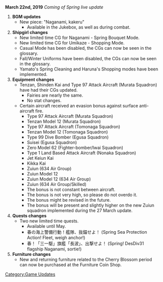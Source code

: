 '''March 22nd, 2019''' ''Coming of Spring live update''
#'''BGM updates'''
#* New piece: "Naganami, kakeru" 
#** Available in the Jukebox, as well as during combat.
#'''Shipgirl changes'''
#* New limited time CG for Naganami - Spring Bouquet Mode.
#* New limited time CG for Umikaze - Shopping Mode.
#* Casual Mode has been disabled, the CGs can now be seen in the glossary.
#* Fall/Winter Uniforms have been disabled, the CGs can now be seen in the glossary.
#* Yamato's Spring Cleaning and Haruna's Shopping modes have been implemented.
#'''Equipment changes'''
#* Tenzan, Shinden Kai and Type 97 Attack Aircraft (Murata Squadron) have had their CGs updated.
#** Fairies are nearly the same.
#** No stat changes.
#* Certain aircraft received an evasion bonus against surface anti-aircraft fire.
#** Type 97 Attack Aircraft (Murata Squadron)
#** Tenzan Model 12 (Murata Squadron)
#** Type 97 Attack Aircraft (Tomonaga Squadron)
#** Tenzan Model 12 (Tomonaga Squadron)
#** Type 99 Dive Bomber (Egusa Squadron)
#** Suisei (Egusa Squadron)
#** Zero Model 62 (Fighter-bomber/Iwai Squadron)
#** Type 1 Land Based Attack Aircraft (Nonaka Squadron)
#** Jet Keiun Kai
#** Kikka Kai
#** Zuiun (634 Air Group)
#** Zuiun Model 12
#** Zuiun Model 12 (634 Air Group)
#** Zuiun (634 Air Group/Skilled)
#** The bonus is not constant between aircraft.
#** The bonus is not very high, so please do not overdo it.
#** The bonus might be revised in the future.
#** The bonus will be present and slightly higher on the new Zuiun squadron implemented during the 27 March update.
#'''Quests changes'''
#* Two new limited time quests. 
#** Available until May.
#** 春の海上警備行動！艦隊、抜錨せよ！ (Spring Sea Protection Action! Fleet, weigh anchor!)
#** 春！「三一駆」旗艦「長波」、出撃せよ！ (Spring! DesDiv31 flagship Naganami, sortie!)
#'''Furniture changes'''
#* New and returning furniture related to the Cherry Blossom period can now be purchased at the Furniture Coin Shop.

[[Category:Game Updates]]